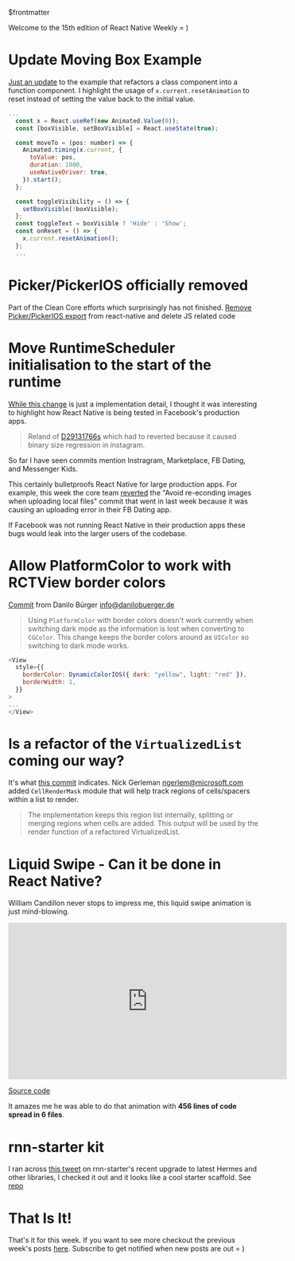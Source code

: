$frontmatter

Welcome to the 15th edition of React Native Weekly = ) 


# Update Moving Box Example 

[Just an update](https://github.com/facebook/react-native/commit/fafd2903f11) to the example that refactors a class component into a function component. I highlight the usage of `x.current.resetAnimation` to reset instead of setting the value back to the initial value.

```javascript
...
  const x = React.useRef(new Animated.Value(0));
  const [boxVisible, setBoxVisible] = React.useState(true);

  const moveTo = (pos: number) => {
    Animated.timing(x.current, {
      toValue: pos,
      duration: 1000,
      useNativeDriver: true,
    }).start();
  };

  const toggleVisibility = () => {
    setBoxVisible(!boxVisible);
  };
  const toggleText = boxVisible ? 'Hide' : 'Show';
  const onReset = () => {
    x.current.resetAnimation();
  };
  ...
```


# Picker/PickerIOS officially removed

Part of the Clean Core efforts which surprisingly has not finished. [Remove Picker/PickerIOS export](https://github.com/facebook/react-native/commit/ad0ccac0d64) from react-native and delete JS related code



# Move RuntimeScheduler initialisation to the start of the runtime

[While this change](https://github.com/facebook/react-native/commit/130b0f69eeb) is just a implementation detail, I thought it was interesting to highlight how React Native is being tested in Facebook's production apps. 


> Reland of [D29131766s](https://github.com/facebook/react-native/commit/18165367b0347fc46cd52a6ac00afcf62d05cb30) which had to reverted because it caused binary size regression in instagram.

So far I have seen commits mention Instragram, Marketplace, FB Dating, and Messenger Kids.

This certainly bulletproofs React Native for large production apps. For example, this week the core team [reverted](https://github.com/facebook/react-native/commit/e83feffeba5) the "Avoid re-econding images when uploading local files" commit that went in last week because it was causing an uploading error in their FB Dating app.

If Facebook was not running React Native in their production apps these bugs would leak into the larger users of the codebase.


# Allow PlatformColor to work with RCTView border colors

[Commit](https://github.com/facebook/react-native/commit/c974cbff04a) from Danilo Bürger <info@danilobuerger.de>

> Using `PlatformColor` with border colors doesn't work currently when switching dark mode as the information is lost when converting to `CGColor`. This change keeps the border colors around as `UIColor` so switching to dark mode works.

```javascript
<View
  style={{
    borderColor: DynamicColorIOS({ dark: "yellow", light: "red" }),
    borderWidth: 1,
  }}
>
...
</View>
```

 

# Is a refactor of the `VirtualizedList` coming our way?


It's what [this commit](https://github.com/facebook/react-native/commit/5cb2debbea5) indicates. Nick Gerleman <ngerlem@microsoft.com> added `CellRenderMask` module that will help track regions of cells/spacers within a list to render. 

> The implementation keeps this region list internally, splitting or merging regions when cells are added. This output will be used by the render function of a refactored VirtualizedList.



# Liquid Swipe - Can it be done in React Native?

William Candillon never stops to impress me, this liquid swipe animation is just mind-blowing.

<iframe width="560" height="315" src="https://www.youtube.com/embed/6jxy5wfNpk0?start=2538" title="YouTube video player" frameborder="0" allow="accelerometer; autoplay; clipboard-write; encrypted-media; gyroscope; picture-in-picture" allowfullscreen></iframe>

[Source code](https://github.com/wcandillon/can-it-be-done-in-react-native/tree/master/season4/src/LiquidSwipe)

It amazes me he was able to do that animation with **456 lines of code spread in 6 files**.

# rnn-starter kit

I ran across [this tweet](https://twitter.com/kanzitelli/status/1407140598814064643) on rnn-starter's recent upgrade to latest Hermes and other libraries, I checked it out and it looks like a cool starter scaffold. See [repo](https://github.com/kanzitelli/rnn-starter) 

# That Is It!

That's it for this week. If you want to see more checkout the previous week's posts [here](/tags/react-native). Subscribe to get notified when new posts are out = )



